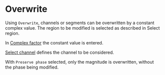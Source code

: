 # Overwrite

Using ``Overwrite``, channels or segments can be overwritten by a constant complex value. The region to be modified is selected as described in Select region.

In [Complex factor](/en/help/edit/factor-control) the constant value is entered.

[Select channel](/en/help/edit/select-channel) defines the channel to be considered.

With ``Preserve phase`` selected, only the magnitude is overwritten, without the phase being modified.
